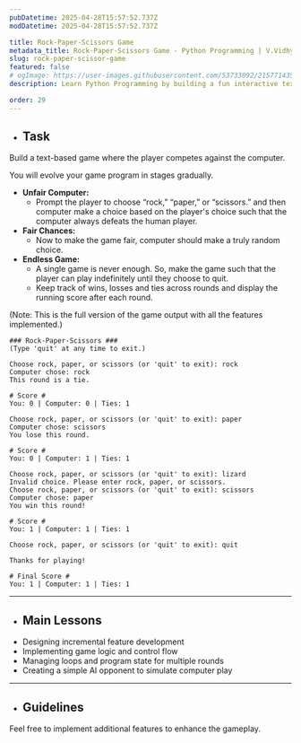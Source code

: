 ```yaml
---
pubDatetime: 2025-04-28T15:57:52.737Z
modDatetime: 2025-04-28T15:57:52.737Z

title: Rock-Paper-Scissors Game
metadata_title: Rock-Paper-Scissors Game - Python Programming | V.Vidhya
slug: rock-paper-scissor-game
featured: false
# ogImage: https://user-images.githubusercontent.com/53733092/215771435-25408246-2309-4f8b-a781-1f3d93bdf0ec.png
description: Learn Python Programming by building a fun interactive text-based Rock-Paper-Scissor game.

order: 29
---
```



- ## Task

Build a text-based <LinkMd href='https://en.wikipedia.org/wiki/Rock_paper_scissors' title='Rock-Paper-Scissors' /> game where the player competes 
against the computer.

<CollapsibleSection title="Instructions">
You will evolve your game program in stages gradually.

- **Unfair Computer:**
    - Prompt the player to choose “rock,” “paper,” or “scissors.” and then computer make a choice based on the player's choice such that the computer 
    always defeats the human player.
- **Fair Chances:**
    - Now to make the game fair, computer should make a truly random choice.
- **Endless Game:**
    - A single game is never enough. So, make the game such that the player can play indefinitely until they choose to quit.
    - Keep track of wins, losses and ties across rounds and display the running score after each round.
</CollapsibleSection>

<div class="w-full my-2"></div>

<CollapsibleSection title="Expected Output">
(Note: This is the full version of the game output with all the features implemented.)

```ansi
### Rock-Paper-Scissors ###
(Type 'quit' at any time to exit.)

Choose rock, paper, or scissors (or 'quit' to exit): rock
Computer chose: rock
This round is a tie.

# Score #
You: 0 | Computer: 0 | Ties: 1

Choose rock, paper, or scissors (or 'quit' to exit): paper
Computer chose: scissors
You lose this round.

# Score #
You: 0 | Computer: 1 | Ties: 1

Choose rock, paper, or scissors (or 'quit' to exit): lizard
Invalid choice. Please enter rock, paper, or scissors.
Choose rock, paper, or scissors (or 'quit' to exit): scissors
Computer chose: paper
You win this round!

# Score #
You: 1 | Computer: 1 | Ties: 1

Choose rock, paper, or scissors (or 'quit' to exit): quit

Thanks for playing!

# Final Score #
You: 1 | Computer: 1 | Ties: 1
```
</CollapsibleSection>

---

- ## Main Lessons

<ul class="list-[circle]">
    <li>Designing incremental feature development</li>
    <li>Implementing game logic and control flow</li>
    <li>Managing loops and program state for multiple rounds</li>
    <li>Creating a simple AI opponent to simulate computer play</li>
</ul>

---

- ## Guidelines

Feel free to implement additional features to enhance the gameplay.
